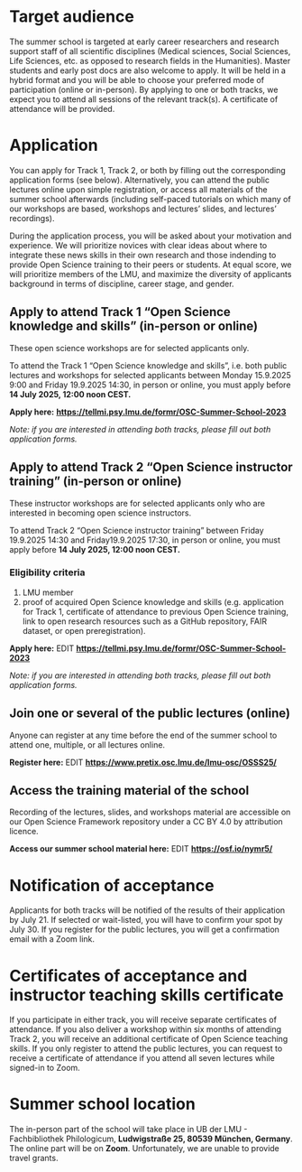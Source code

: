 # Target audience
The summer school is targeted at early career researchers and research support staff of all scientific disciplines (Medical sciences, Social Sciences, Life Sciences, etc. as opposed to research fields in the Humanities). Master students and early post docs are also welcome to apply. It will be held in a hybrid format and you will be able to choose your preferred mode of participation (online or in-person). By applying to one or both tracks, we expect you to attend all sessions of the relevant track(s). A certificate of attendance will be provided.

# Application
You can apply for Track 1, Track 2, or both by filling out the corresponding application forms (see below).  Alternatively, you can attend the public lectures online upon simple registration, or access all materials of the summer school afterwards (including self-paced tutorials on which many of our workshops are based, workshops and lectures’ slides, and lectures’ recordings). 

During the application process, you will be asked about your motivation and experience. We will prioritize novices with clear ideas about where to integrate these news skills in their own research and those indending to provide Open Science training to their peers or students. At equal score, we will prioritize members of the LMU, and maximize the diversity of applicants background in terms of discipline, career stage, and gender.

## Apply to attend Track 1 “Open Science knowledge and skills” (in-person or online)

These open science workshops are for selected applicants only.

To attend the Track 1 “Open Science knowledge and skills”, i.e. both public lectures and workshops for selected applicants between Monday 15.9.2025 9:00 and Friday 19.9.2025 14:30, in person or online, you must apply before **14 July 2025, 12:00 noon CEST.**

**Apply here:** [**https://tellmi.psy.lmu.de/formr/OSC-Summer-School-2023**](https://tellmi.psy.lmu.de/formr/OSC-Summer-School-2023)

*Note: if you are interested in attending both tracks, please fill out both application forms.*

## Apply to attend Track 2 “Open Science instructor training” (in-person or online)

These instructor workshops are for selected applicants only who are interested in becoming open science instructors.

To attend Track 2 “Open Science instructor training” between Friday 19.9.2025 14:30 and Friday19.9.2025 17:30, in person or online, you must apply before **14 July 2025, 12:00 noon CEST.**

### Eligibility criteria
1. LMU member
2. proof of acquired Open Science knowledge and skills (e.g. application for Track 1, certificate of attendance to previous Open Science training, link to open research resources such as a GitHub repository, FAIR dataset, or open preregistration).

**Apply here:** EDIT [**https://tellmi.psy.lmu.de/formr/OSC-Summer-School-2023**](https://tellmi.psy.lmu.de/formr/OSC-Summer-School-2023)

*Note: if you are interested in attending both tracks, please fill out both application forms.*

## Join one or several of the public lectures (online)

Anyone can register at any time before the end of the summer school to attend one, multiple, or all lectures online.

**Register here:** EDIT [**https://www.pretix.osc.lmu.de/lmu-osc/OSSS25/ **](https://www.pretix.osc.lmu.de/lmu-osc/OSSS25/)

## Access the training material of the school

Recording of the lectures, slides, and workshops material are accessible on our Open Science Framework repository under a CC BY 4.0 by attribution licence.

**Access our summer school material here:** EDIT [**https://osf.io/nymr5/**](https://osf.io/nymr5/){.uri}

# Notification of acceptance

Applicants for both tracks will be notified of the results of their application by July 21. If selected or wait-listed, you will have to confirm your spot by July 30. If you register for the public lectures, you will get a confirmation email with a Zoom link.

# Certificates of acceptance and instructor teaching skills certificate

If you participate in either track, you will receive separate certificates of attendance. If you also deliver a workshop within six months of attending Track 2, you will receive an additional certificate of Open Science teaching skills. If you only register to attend the public lectures, you can request to receive a certificate of attendance if you attend all seven  lectures while signed-in to Zoom.

# Summer school location
The in-person part of the school will take place in UB der LMU - Fachbibliothek Philologicum, **Ludwigstraße 25, 80539 München, Germany**. The online part will be on **Zoom**. Unfortunately, we are unable to provide travel grants.